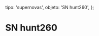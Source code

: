 
  tipo: 'supernovas',
  objeto: 'SN hunt260',
};

# SN hunt260

<Imagen
  src="registro/snhunt260_20141021_snhunt260-_20141021_i88.jpg"
  fecha="20141021"
/>